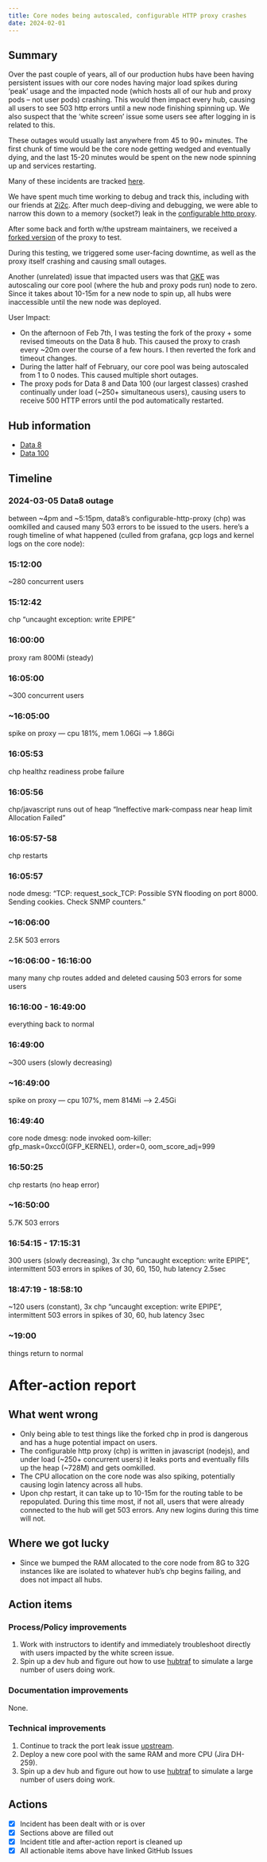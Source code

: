 ```yaml
---
title: Core nodes being autoscaled, configurable HTTP proxy crashes
date: 2024-02-01
---
```


## Summary

Over the past couple of years, all of our production hubs have been having persistent issues with our core nodes having major load spikes during 'peak' usage and the impacted node (which hosts all of our hub and proxy pods -- not user pods) crashing. This would then impact every hub, causing all users to see 503 http errors until a new node finishing spinning up.  We also suspect that the 'white screen' issue some users see after logging in is related to this.

These outages would usually last anywhere from 45 to 90+ minutes.  The first chunk of time would be the core node getting wedged and eventually dying, and the last 15-20 minutes would be spent on the new node spinning up and services restarting.

Many of these incidents are tracked [here](https://github.com/berkeley-dsep-infra/datahub/issues/2791).

We have spent much time working to debug and track this, including with our friends at [2i2c](https://2i2c.org). After much deep-diving and debugging, we were able to narrow this down to a memory (socket?) leak in the [configurable http proxy](https://github.com/jupyterhub/configurable-http-proxy/issues/434).

After some back and forth w/the upstream maintainers, we received a [forked version](https://github.com/berkeley-dsep-infra/datahub/pull/5501) of the proxy to test.

During this testing, we triggered some user-facing downtime, as well as the proxy itself crashing and causing small outages.

Another (unrelated) issue that impacted users was that [GKE](https://cloud.google.com/kubernetes-engine) was autoscaling our core pool (where the hub and proxy pods run) node to zero. Since it takes about 10-15m for a new node to spin up, all hubs were inaccessible until the new node was deployed.

User Impact:

<!-- 
Quick summary of the problem. Update this section as we learn more, answering:

- what user impact was
- how long it was
- what went wrong and how we fixed it.
-->

- On the afternoon of Feb 7th, I was testing the fork of the proxy + some revised timeouts on the Data 8 hub.  This caused the proxy to crash every ~20m over the course of a few hours.  I then reverted the fork and timeout changes.
- During the latter half of February, our core pool was being autoscaled from 1 to 0 nodes.  This caused multiple short outages.
- The proxy pods for Data 8 and Data 100 (our largest classes) crashed continually under load (~250+ simultaneous users), causing users to receive 500 HTTP errors until the pod automatically restarted.

## Hub information

- [Data 8](https://data8.datahub.berkeley.edu)
- [Data 100](https://data100.datahub.berkeley.edu)

## Timeline

### 2024-03-05 Data8 outage
between ~4pm and ~5:15pm, data8's configurable-http-proxy (chp) was oomkilled and caused many 503 errors to be issued to the users.  here's a rough timeline of what happened (culled from grafana, gcp logs and kernel logs on the core node):

### 15:12:00
~280 concurrent users

### 15:12:42
chp “uncaught exception: write EPIPE”

### 16:00:00
proxy ram 800Mi (steady)

### 16:05:00
~300 concurrent users

### ~16:05:00
spike on proxy — cpu 181%, mem 1.06Gi --> 1.86Gi

### 16:05:53
chp healthz readiness probe failure

### 16:05:56
chp/javascript runs out of heap “Ineffective mark-compass near heap limit Allocation Failed”

### 16:05:57-58
chp restarts

### 16:05:57
node dmesg: “TCP: request_sock_TCP: Possible SYN flooding on port 8000. Sending cookies.  Check SNMP counters.”

### ~16:06:00
2.5K 503 errors

### ~16:06:00 - 16:16:00
many many chp routes added and deleted causing 503 errors for some users

### 16:16:00 - 16:49:00
everything back to normal

### 16:49:00
~300 users (slowly decreasing)

### ~16:49:00
spike on proxy — cpu 107%, mem 814Mi --> 2.45Gi

### 16:49:40
core node dmesg:  node invoked oom-killer: gfp_mask=0xcc0(GFP_KERNEL), order=0, oom_score_adj=999

### 16:50:25
chp restarts (no heap error)

### ~16:50:00
5.7K 503 errors

### 16:54:15 - 17:15:31
300 users (slowly decreasing), 3x chp “uncaught exception: write EPIPE”, intermittent 503 errors in spikes of 30, 60, 150, hub latency 2.5sec

### 18:47:19 - 18:58:10
~120 users (constant), 3x chp “uncaught exception: write EPIPE”, intermittent 503 errors in spikes of 30, 60, hub latency 3sec

### ~19:00
things return to normal

# After-action report

## What went wrong

- Only being able to test things like the forked chp in prod is dangerous and has a huge potential impact on users.
- The configurable http proxy (chp) is written in javascript (nodejs), and under load (~250+ concurrent users) it leaks ports and eventually fills up the heap (~728M) and gets oomkilled.
- The CPU allocation on the core node was also spiking, potentially causing login latency across all hubs.
- Upon chp restart, it can take up to 10-15m for the routing table to be repopulated.  During this time most, if not all, users that were already connected to the hub will get 503 errors.  Any new logins during this time will not.

## Where we got lucky

- Since we bumped the RAM allocated to the core node from 8G to 32G instances like are isolated to whatever hub's chp begins failing, and does not impact all hubs.

## Action items

### Process/Policy improvements

1. Work with instructors to identify and immediately troubleshoot directly with users impacted by the white screen issue.
2. Spin up a dev hub and figure out how to use [hubtraf](https://github.com/yuvipanda/hubtraf) to simulate a large number of users doing work.

### Documentation improvements

None.

### Technical improvements

1. Continue to track the port leak issue [upstream](https://github.com/jupyterhub/configurable-http-proxy/issues/434).
2. Deploy a new core pool with the same RAM and more CPU (Jira DH-259).
3. Spin up a dev hub and figure out how to use [hubtraf](https://github.com/yuvipanda/hubtraf) to simulate a large number of users doing work.

## Actions

- [x] Incident has been dealt with or is over
- [x] Sections above are filled out
- [x] Incident title and after-action report is cleaned up
- [x] All actionable items above have linked GitHub Issues
